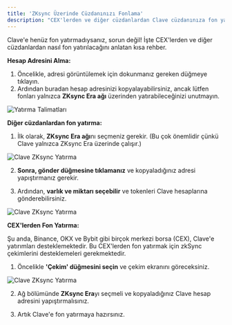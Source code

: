 ```yaml
---
title: 'ZKsync Üzerinde Cüzdanınızı Fonlama'
description: "CEX'lerden ve diğer cüzdanlardan Clave cüzdanınıza fon yatırma rehberi!"
---
```

Clave'e henüz fon yatırmadıysanız, sorun değil! İşte CEX'lerden ve diğer cüzdanlardan nasıl fon yatırılacağını anlatan kısa rehber.

**Hesap Adresini Alma:**

1. Öncelikle, adresi görüntülemek için dokunmanız gereken düğmeye tıklayın.
2. Ardından buradan hesap adresinizi kopyalayabilirsiniz, ancak lütfen fonları yalnızca **ZKsync Era ağı** üzerinden yatırabileceğinizi unutmayın.

![Yatırma Talimatları](./images/deposit1.png)

**Diğer cüzdanlardan fon yatırma:**

1. İlk olarak, **ZKsync Era ağı**nı seçmeniz gerekir. (Bu çok önemlidir çünkü Clave yalnızca ZKsync Era üzerinde çalışır.)

![Clave ZKsync Yatırma](./images/deposit2.png)

2. **Sonra, gönder düğmesine tıklamanız** ve kopyaladığınız adresi yapıştırmanız gerekir.

3. Ardından, **varlık ve miktarı seçebilir** ve tokenleri Clave hesaplarına gönderebilirsiniz.

![Clave ZKsync Yatırma](./images/deposit3.png)

**CEX'lerden Fon Yatırma:**

Şu anda, Binance, OKX ve Bybit gibi birçok merkezi borsa (CEX), Clave'e yatırımları desteklemektedir. Bu CEX'lerden fon yatırmak için zkSync çekimlerini desteklemeleri gerekmektedir.

1. Öncelikle **'Çekim' düğmesini seçin** ve çekim ekranını göreceksiniz.

![Clave ZKsync Yatırma](./images/deposit4.png)

2. Ağ bölümünde **ZKsync Era**yı seçmeli ve kopyaladığınız Clave hesap adresini yapıştırmalısınız.

3. Artık Clave'e fon yatırmaya hazırsınız.